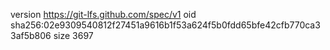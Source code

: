 version https://git-lfs.github.com/spec/v1
oid sha256:02e9309540812f27451a9616b1f53a624f5b0fdd65bfe42cfb770ca33af5b806
size 3697
